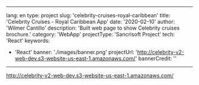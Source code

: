 ---
lang: en
type: project
slug: 'celebrity-cruises-royal-caribbean'
title: 'Celebrity Cruises - Royal Caribbean App'
date: '2020-02-10'
author: 'Wilmer Cantillo'
description: 'Built web page to show Celebrity cruises brochure.'
category: 'WebApp'
projectType: 'Sancrisoft Project'
tech: 'React'
keywords:
  - 'React'
banner: './images/banner.png'
projectUrl: 'http://celebrity-v2-web-dev.s3-website-us-east-1.amazonaws.com/'
bannerCredit: ''
  ---

http://celebrity-v2-web-dev.s3-website-us-east-1.amazonaws.com/
